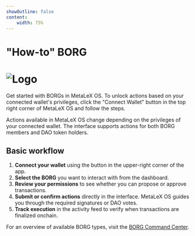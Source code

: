 ```yaml
---
showOutline: false
content: 
    width: 75%
---
```


# "How-to" BORG

# ![Logo](/borg-connect.png)

Get started with BORGs in MetaLeX OS. To unlock actions based on your connected wallet's privileges, click the "Connect Wallet" button in the top right corner of MetaLeX OS and follow the steps.

<Callout>
  Actions available in MetaLeX OS change depending on the privileges of your connected wallet. The interface supports actions for both BORG members and DAO token holders.
</Callout>

## Basic workflow

1. **Connect your wallet** using the button in the upper-right corner of the app.
2. **Select the BORG** you want to interact with from the dashboard.
3. **Review your permissions** to see whether you can propose or approve transactions.
4. **Submit or confirm actions** directly in the interface. MetaLeX OS guides you through the required signatures or DAO votes.
5. **Track execution** in the activity feed to verify when transactions are finalized onchain.

For an overview of available BORG types, visit the [BORG Command Center](/os/borg/borg-landing).



